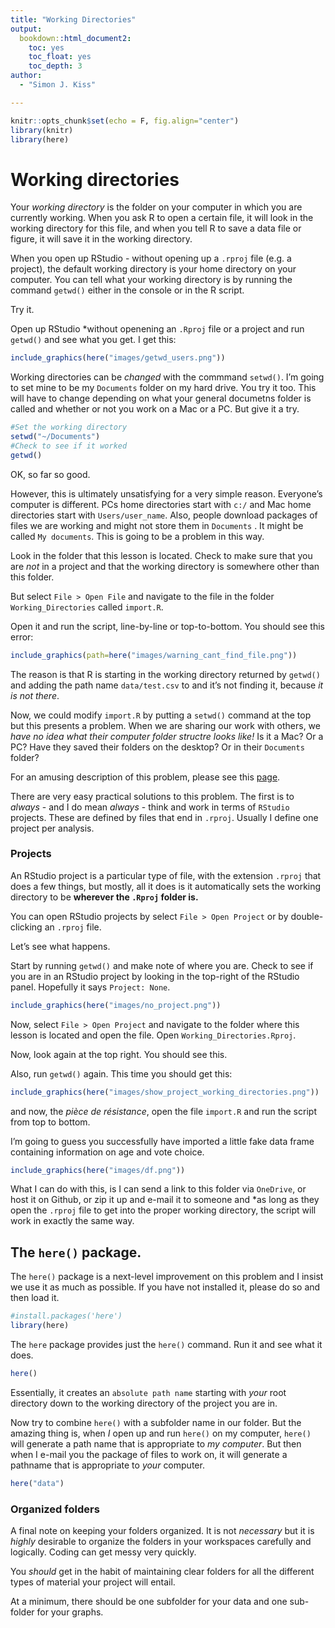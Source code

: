 ```yaml
---
title: "Working Directories"
output: 
  bookdown::html_document2:
    toc: yes
    toc_float: yes
    toc_depth: 3
author:
  - "Simon J. Kiss"

---
```


```r
knitr::opts_chunk$set(echo = F, fig.align="center")
library(knitr)
library(here)
```

# Working directories

Your *working directory* is the folder on your computer in which you are currently working. When you ask R to open a certain file, it will look in the working directory for this file, and when you tell R to save a data file or figure, it will save it in the working directory.

When you open up RStudio - without opening up a `.rproj` file (e.g. a project), the default working directory is your home directory on your computer.  You can tell what your working directory is by running the command `getwd()` either in the console or in the R script. 

Try it. 

Open up RStudio *without openening an `.Rproj` file or a project and run `getwd()` and see what you get.  I get this:

```r
include_graphics(here("images/getwd_users.png"))

```


Working directories can be *changed* with the commmand `setwd()`. I'm going to set mine to be my `Documents` folder on my hard drive. You try it too. This will have to change depending on what your general documetns folder is called and whether or not you work on a Mac or a PC. But give it a try. 

```r
#Set the working directory
setwd("~/Documents")
#Check to see if it worked
getwd()
```
OK, so far so good. 

However, this is ultimately unsatisfying for a very simple reason. Everyone's computer is different. PCs home directories start with `c:/` and Mac home directories start with `Users/user_name`. Also, people download packages of files we are working and might not store them in `Documents` . It might be called `My documents`. This is going to be a problem in this way.

Look in the folder that this lesson is located. Check to make sure that you are *not* in a project and that the working directory is somewhere other than this folder. 

But select `File > Open File` and navigate to the file in the folder `Working_Directories` called `import.R`. 

Open it and run the script, line-by-line or top-to-bottom. You should see this error:

```r

include_graphics(path=here("images/warning_cant_find_file.png"))
```

The reason is that R is starting in the working directory returned by `getwd()` and adding the path name `data/test.csv` to and it's not finding it, because *it is not there*. 

Now, we could modify `import.R` by putting a `setwd()` command at the top but this presents a problem. When we are sharing our work with others, we *have no idea what their computer folder structre looks like!* Is it a Mac? Or a PC? Have they saved their folders on the desktop? Or in their `Documents` folder?

For an amusing description of this problem, please see this [page](https://github.com/jennybc/here_here). 

There are very easy practical solutions to this problem. The first is to *always* - and I do mean *always* - think and work in terms of `RStudio` projects. These are defined by files that end in `.rproj`. Usually I define one project per analysis. 

<!-- When I move `test.R` to my `Documents` folder, I still get this.  -->

<!-- This causes problems because most people keep their files and projects organized in subfolders.  -->

<!-- So you need to tell R where to go look for a data-set to import.  -->

<!-- So, if I make a sub-folder for a project in `~/Documents/Test/` and I put my R script in there and I put my data-set in there, then I need to specify to R to go look in that folder. I can do that in two ways.  -->

<!-- 1. I can force R to look in that folder with an `absolute path`.  -->

<!-- ```{r absolute, eval=F, purl=F} -->
<!-- df<-read.csv('~/Documents/Test/test.csv') -->
<!-- ``` -->
<!-- 2. Or at the beginning of the script, I can set the working directory to be `~/Documents/Test/` like this -->

<!-- ```{r setwd, eval=F, purl=F} -->
<!-- setwd('~/Documents/Test/') -->
<!-- ``` -->

<!-- And then I can run the import command.  -->

<!-- ```{r import, eval=F, purl=F} -->
<!-- df<-read.csv(file="test.csv") -->
<!-- ``` -->

<!-- Both of these solutions are problematic for the simple reason that they *will not be reproducible on y our end.* Because you do not necessarily have the same folder structure that I do! -->

<!-- We don't need to worry too much about this in this class, because we are working in RStudio Cloud; but it's *really* important to learn, nonetheless.  -->

<!-- RStudio has developed a *really* powerful and simple way to deal with this problem that I want you to learn. -->

### Projects

An RStudio project is a particular type of file, with the extension `.rproj` that does a few things, but mostly, all it does is it automatically sets the working directory to be **wherever the `.Rproj` folder is.**

You can open RStudio projects by select `File > Open Project` or by double-clicking an `.rproj` file. 

Let's see what happens. 

Start by running `getwd()` and make note of where you are. Check to see if you are in an RStudio project by looking in the top-right of the RStudio panel. Hopefully it says `Project: None`. 

```r
include_graphics(here("images/no_project.png"))
```

Now, select `File > Open Project` and navigate to the folder where this lesson is located and open the file. Open `Working_Directories.Rproj`. 

Now, look again at the top right. You should see this. 

Also, run `getwd()` again. This time you should get this: 

```r
include_graphics(here("images/show_project_working_directories.png"))
```

and now, the *pièce de résistance*, open the file `import.R` and run the script from top to bottom. 

I'm going to guess you successfully have imported a little fake data frame containing information on age and vote choice. 

```r
include_graphics(here("images/df.png"))
```


What I can do with this, is I can send a link to this folder via `OneDrive`, or host it on Github, or zip it up and e-mail it to someone and *as long as they open the `.rproj` file to get into the proper working directory, the script will work in exactly the same way. 

<!-- RStudio Cloud automatically makes a `.rproj` folder called `project.rproj` everytime you set up a project, so you actually don't need to worry about it that much. But if you were to download your package to your computer, open it up on your own computer, by opening the `.rproj` file in rstudio, the working directory would immediately be the folder where the `.rproj` file is; right where it should be.  -->

<!-- That solves the problem of setting the working directory. We can then use the very simple and powerfule 'here()' package to build paths to folders relative to this project file *wherever and whenever anyone opens a version of the folder on any computer.* -->

## The `here()` package. 

The `here()` package is a next-level improvement on this problem and I insist we use it as much as possible. 
If you have not installed it, please do so and then load it.

```r
#install.packages('here')
library(here)
```

The `here` package provides just the `here()` command. Run it and see what it does.

```r
here()
```

Essentially, it creates an `absolute path name` starting with *your* root directory down to the working directory of the project you are in. 

Now try to combine `here()` with a subfolder name in our folder. But the amazing thing is, when *I* open up and run `here()` on my computer, `here()` will generate a path name that is appropriate to *my computer*. But then when I e-mail you the package of files to work on, it will generate a pathname that is appropriate to *your* computer.



```r
here("data")

```




<!-- Watch:  -->

<!-- ```{r example-here, include=F} -->
<!-- here() -->
<!-- ``` -->
<!-- ```{r here-image, echo=F, purl=F} -->
<!-- knitr::include_graphics("images/here.png") -->
<!-- ``` -->

### Organized folders

A final note on keeping your folders organized. It is not *necessary* but it is *highly* desirable to organize the folders in your workspaces carefully and logically. Coding can get messy very quickly.

You *should* get in the habit of maintaining clear folders for all the different types of material your project will entail.

At a minimum, there should be one subfolder for your data and one sub-folder for your graphs.
